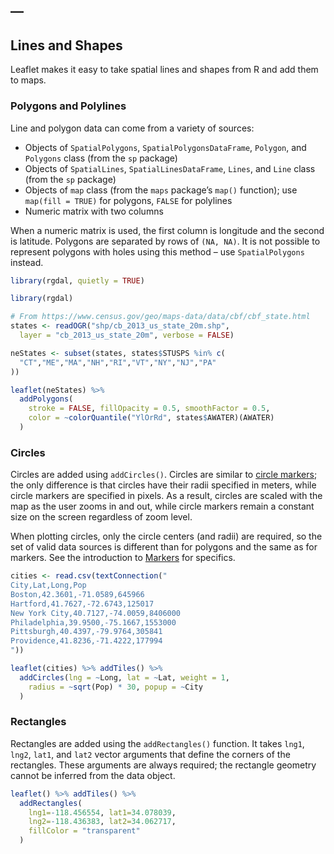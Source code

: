 ---
---

## Lines and Shapes

Leaflet makes it easy to take spatial lines and shapes from R and add them to maps.

### Polygons and Polylines

Line and polygon data can come from a variety of sources:

* Objects of `SpatialPolygons`, `SpatialPolygonsDataFrame`, `Polygon`, and `Polygons` class (from the `sp` package)
* Objects of `SpatialLines`, `SpatialLinesDataFrame`, `Lines`, and `Line` class (from the `sp` package)
* Objects of `map` class (from the `maps` package's `map()` function); use `map(fill = TRUE)` for polygons, `FALSE` for polylines
* Numeric matrix with two columns

When a numeric matrix is used, the first column is longitude and the second is latitude. Polygons are separated by rows of `(NA, NA)`. It is not possible to represent polygons with holes using this method -- use `SpatialPolygons` instead.

```r
library(rgdal, quietly = TRUE)
```
```r
library(rgdal)

# From https://www.census.gov/geo/maps-data/data/cbf/cbf_state.html
states <- readOGR("shp/cb_2013_us_state_20m.shp",
  layer = "cb_2013_us_state_20m", verbose = FALSE)

neStates <- subset(states, states$STUSPS %in% c(
  "CT","ME","MA","NH","RI","VT","NY","NJ","PA"
))

leaflet(neStates) %>%
  addPolygons(
    stroke = FALSE, fillOpacity = 0.5, smoothFactor = 0.5,
    color = ~colorQuantile("YlOrRd", states$AWATER)(AWATER)
  )
```

### Circles

Circles are added using `addCircles()`. Circles are similar to [circle markers](markers.html#circle-markers); the only difference is that circles have their radii specified in meters, while circle markers are specified in pixels. As a result, circles are scaled with the map as the user zooms in and out, while circle markers remain a constant size on the screen regardless of zoom level.

When plotting circles, only the circle centers (and radii) are required, so the set of valid data sources is different than for polygons and the same as for markers. See the introduction to [Markers](markers.html) for specifics.

```r
cities <- read.csv(textConnection("
City,Lat,Long,Pop
Boston,42.3601,-71.0589,645966
Hartford,41.7627,-72.6743,125017
New York City,40.7127,-74.0059,8406000
Philadelphia,39.9500,-75.1667,1553000
Pittsburgh,40.4397,-79.9764,305841
Providence,41.8236,-71.4222,177994
"))

leaflet(cities) %>% addTiles() %>%
  addCircles(lng = ~Long, lat = ~Lat, weight = 1,
    radius = ~sqrt(Pop) * 30, popup = ~City
  )
```

### Rectangles

Rectangles are added using the `addRectangles()` function. It takes `lng1`, `lng2`, `lat1`, and `lat2` vector arguments that define the corners of the rectangles. These arguments are always required; the rectangle geometry cannot be inferred from the data object.

```r
leaflet() %>% addTiles() %>%
  addRectangles(
    lng1=-118.456554, lat1=34.078039,
    lng2=-118.436383, lat2=34.062717,
    fillColor = "transparent"
  )
```
